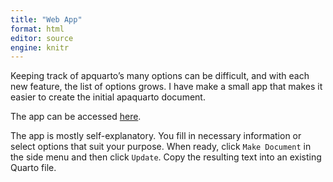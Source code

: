 ```yaml
---
title: "Web App"
format: html
editor: source
engine: knitr
---
```


Keeping track of apquarto's many options can be difficult, and with each new feature, the list of options grows. I have make a small app that makes it easier to create the initial apaquarto document. 

The app can be accessed [here](https://wjschne.github.io/apa7maker/).

The app is mostly self-explanatory. You fill in necessary information or select options that suit your purpose. When ready, click `Make Document` in the side menu and then click `Update`. Copy the resulting text into an existing Quarto file.


